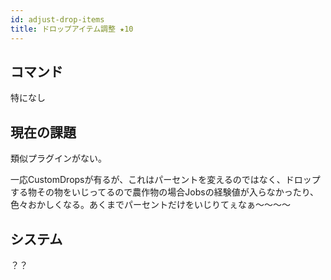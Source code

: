 ```yaml
---
id: adjust-drop-items
title: ドロップアイテム調整 ★10
---
```



<PluginInfo need={5} priority={5} />

## コマンド

特になし


## 現在の課題
類似プラグインがない。

一応CustomDropsが有るが、これはパーセントを変えるのではなく、ドロップする物その物をいじってるので農作物の場合Jobsの経験値が入らなかったり、色々おかしくなる。あくまでパーセントだけをいじりてぇなぁ〜〜〜〜

## システム
？？
